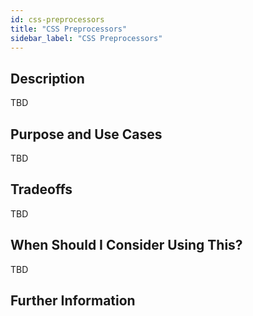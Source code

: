 ```yaml
---
id: css-preprocessors
title: "CSS Preprocessors"
sidebar_label: "CSS Preprocessors"
---
```


## Description

TBD

## Purpose and Use Cases

TBD

## Tradeoffs

TBD

## When Should I Consider Using This?

TBD

## Further Information
